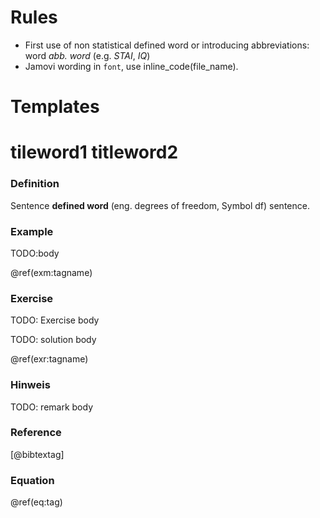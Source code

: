 # Rules

- First use of non statistical defined word or introducing abbreviations: word _abb. word_ (e.g. _STAI_, _IQ_)
- Jamovi wording in `font`, use inline_code(file_name).




# Templates

# tileword1 titleword2 {#tileword1-titleword2}


### Definition
[Sentence **defined word** (eng. degrees of freedom, Symbol df)  sentence.]{.customdef #customdef-tagname} 

### Example 
:::{.example #tagname name="TODO: displayed name"}
TODO:body
:::
\@ref(exm:tagname)


### Exercise
::: {.exercise  #tagname}
<!-- 
Ziel: 
- 
-->
TODO: Exercise body
:::

:::{.solution}
TODO: solution body
:::

\@ref(exr:tagname)

### Hinweis
::::{.caution data-latex=""}
::: {.remark}
TODO: remark body
:::
::::

### Reference
[@bibtextag]

### Equation
\begin{equation}
t = \frac{\bar{x}-\mu}{\frac{s}{\sqrt{n}}}
(\#eq:tag)
\end{equation}

\@ref(eq:tag)